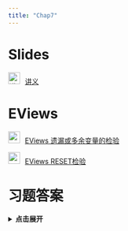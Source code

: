 ```yaml
---
title: "Chap7"
---
```


# Slides

<img src="img/teacher.png" alt="讲义" style="width: 24px; height: 24px;margin-right: 10px">[讲义](https://lizongzhang.github.io/ee4/chap7.html){target="_blank"} 

# EViews

<img src="img/video.png" style="width: 24px; height: 24px;margin-right: 10px"/>[EViews 遗漏或多余变量的检验](https://www.bilibili.com/video/BV1GZ4y1V7oc/){target="_blank"} 

<img src="img/video.png" style="width: 24px; height: 24px;margin-right: 10px"/>[EViews RESET检验](https://www.bilibili.com/video/BV1aD4y197wf/){target="_blank"} 

# 习题答案

<details>
<summary style="cursor: pointer; font-weight: bold;">点击展开</summary>

<p>如果想在新窗口打开 PDF，请点这里： <a href="img/EE4_Ch07_Solutions_Manual.pdf" target="_blank" rel="noopener">在新标签页中查看 PDF</a></p>

<iframe src="img/EE4_Ch07_Solutions_Manual.pdf" width="100%" height="800" style="border: none;" allowfullscreen>
  <!-- 备用内容（若浏览器不支持 iframe） -->
  <p>你的浏览器无法嵌入 PDF，请 <a href="img/EE4_Ch07_Solutions_Manual.pdf" target="_blank" rel="noopener">点此下载/查看 PDF</a>.</p>
</iframe>

</details>


